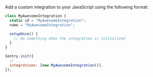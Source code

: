 Add a custom integration to your JavaScript using the following format:

```javascript
class MyAwesomeIntegration {
  static id = "MyAwesomeIntegration";
  name = "MyAwesomeIntegration";

  setupOnce() {
    // Do something when the integration is initialized
  }
}

Sentry.init({
  // ...
  integrations: [new MyAwesomeIntegration()],
});
```

